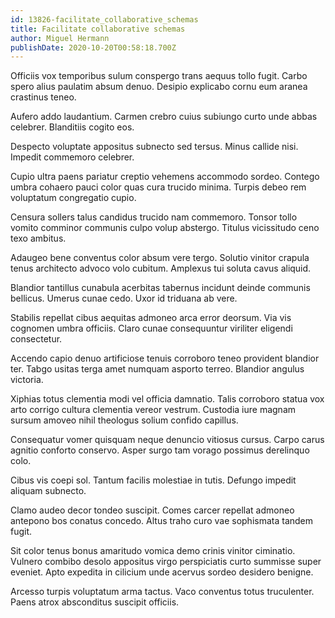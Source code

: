 ```yaml
---
id: 13826-facilitate_collaborative_schemas
title: Facilitate collaborative schemas
author: Miguel Hermann
publishDate: 2020-10-20T00:58:18.700Z
---
```


Officiis vox temporibus sulum conspergo trans aequus tollo fugit. Carbo spero alius paulatim absum denuo. Desipio explicabo cornu eum aranea crastinus teneo.

Aufero addo laudantium. Carmen crebro cuius subiungo curto unde abbas celebrer. Blanditiis cogito eos.

Despecto voluptate appositus subnecto sed tersus. Minus callide nisi. Impedit commemoro celebrer.

Cupio ultra paens pariatur creptio vehemens accommodo sordeo. Contego umbra cohaero pauci color quas cura trucido minima. Turpis debeo rem voluptatum congregatio cupio.

Censura sollers talus candidus trucido nam commemoro. Tonsor tollo vomito comminor communis culpo volup abstergo. Titulus vicissitudo ceno texo ambitus.

Adaugeo bene conventus color absum vere tergo. Solutio vinitor crapula tenus architecto advoco volo cubitum. Amplexus tui soluta cavus aliquid.

Blandior tantillus cunabula acerbitas tabernus incidunt deinde communis bellicus. Umerus cunae cedo. Uxor id triduana ab vere.

Stabilis repellat cibus aequitas admoneo arca error deorsum. Via vis cognomen umbra officiis. Claro cunae consequuntur viriliter eligendi consectetur.

Accendo capio denuo artificiose tenuis corroboro teneo provident blandior ter. Tabgo usitas terga amet numquam asporto terreo. Blandior angulus victoria.

Xiphias totus clementia modi vel officia damnatio. Talis corroboro statua vox arto corrigo cultura clementia vereor vestrum. Custodia iure magnam sursum amoveo nihil theologus solium confido capillus.

Consequatur vomer quisquam neque denuncio vitiosus cursus. Carpo carus agnitio conforto conservo. Asper surgo tam vorago possimus derelinquo colo.

Cibus vis coepi sol. Tantum facilis molestiae in tutis. Defungo impedit aliquam subnecto.

Clamo audeo decor tondeo suscipit. Comes carcer repellat admoneo antepono bos conatus concedo. Altus traho curo vae sophismata tandem fugit.

Sit color tenus bonus amaritudo vomica demo crinis vinitor ciminatio. Vulnero combibo desolo appositus virgo perspiciatis curto summisse super eveniet. Apto expedita in cilicium unde acervus sordeo desidero benigne.

Arcesso turpis voluptatum arma tactus. Vaco conventus totus truculenter. Paens atrox absconditus suscipit officiis.
